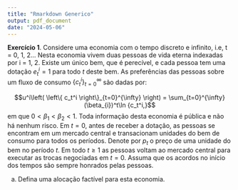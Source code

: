 ```yaml
---
title: "Rmarkdown Generico"
output: pdf_document
date: "2024-05-06"
---
```

**Exercício 1**. Considere uma economia com o tempo discreto e infinito, i.e, t = 0, 1, 2... Nesta economia vivem duas pessoas de vida eterna indexadas por i = 1, 2. Existe um único bem, que é perecível, e cada pessoa tem uma dotação $e_t^i=1$ para todo $t$ deste bem. As preferências das pessoas sobre um fluxo de consumo $\left\{ c_t^i \right\}_{t=0}^{\infty}$ são dadas por:

$$u^i\left( \left\{ c_t^i \right\}_{t=0}^{\infty} \right) = \sum_{t=0}^{\infty} (\beta_{i})^t\ln {c_t^i,}$$
em que $0<\beta_1<\beta_2<1$. Toda informação desta economia é pública e não há nenhum risco. Em $t=0$, antes de receber a dotação, as pessoas se encontram em um mercado central e transacionam unidades do bem de consumo para todos os períodos. Denote por $p_t$ o preço de uma unidade do bem no período $t$. Em todo $t \geq 1$ as pessoas voltam ao mercado central para executar as trocas negociadas em $t=0$. Assuma que os acordos no início dos tempos são sempre honrados pelas pessoas.

(a) Defina uma alocação factível para esta economia.
